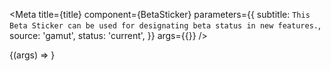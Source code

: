 
<Meta
  title={title}
  component={BetaSticker}
  parameters={{
    subtitle: `This Beta Sticker can be used for designating beta status in new features.`,
    source: 'gamut',
    status: 'current',
  }}
  args={{}}
/>

<Canvas withSource="open">
  <Story name="BetaSticker">{(args) => <BetaSticker {...args} />}</Story>
</Canvas>

<PropsTable story="BetaSticker" />
